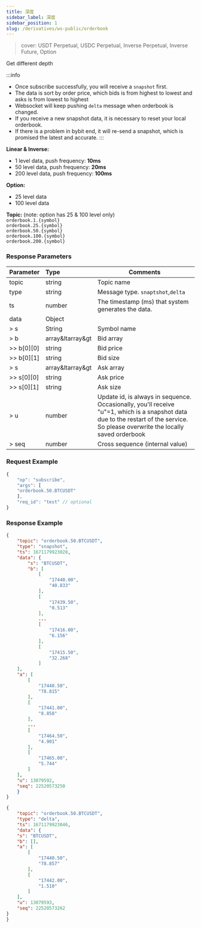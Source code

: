```yaml
---
title: 深度
sidebar_label: 深度
sidebar_position: 1
slug: /derivatives/ws-public/orderbook
---
```

> cover: USDT Perpetual, USDC Perpetual, Inverse Perpetual, Inverse Future, Option

Get different depth

:::info
* Once subscribe successfully, you will receive a `snapshot` first.
* The data is sort by order price, which bids is from highest to lowest and asks is from lowest to highest
* Websocket will keep pushing `delta` message when orderbook is changed.
* If you receive a new snapshot data, it is necessary to reset your local orderbook.
* If there is a problem in bybit end, it will re-send a snapshot, which is promised the latest and accurate.
:::

**Linear & Inverse:**<br/>
* 1 level data, push frequency: **10ms**
* 50 level data, push frequency: **20ms**
* 200 level data, push frequency: **100ms**

**Option:**<br/>
* 25 level data
* 100 level data

**Topic:** (note: option has 25 & 100 level only)<br/>
`orderbook.1.{symbol}`<br/>
`orderbook.25.{symbol}`<br/>
`orderbook.50.{symbol}`<br/>
`orderbook.100.{symbol}`<br/>
`orderbook.200.{symbol}`

### Response Parameters
| Parameter | Type | Comments|
|:----- |:-----|----- |
|topic |string |Topic name |
|type |string |Message type. `snaptshot`,`delta` |
|ts |number |The timestamp (ms) that system generates the data. |
|data |Object | |
|> s |String |Symbol name |
|> b |array&ltarray&gt |Bid array |
|>> b[0][0] |string |Bid price |
|>> b[0][1] |string |Bid size |
|> s |array&ltarray&gt |Ask array |
|>> s[0][0] |string |Ask price |
|>> s[0][1] |string |Ask size |
|> u |number |Update id, is always in sequence. Occasionally, you'll receive "u"=1, which is a snapshot data due to the restart of the service. So please overwrite the locally saved orderbook |
|> seq |number |Cross sequence (internal value) |

### Request Example

<Tabs>
<TabItem value="console" label="JSON subscription message">

```javascript
{
    "op": "subscribe",
    "args": [
    "orderbook.50.BTCUSDT"
    ],
    "req_id": "test" // optional
}
```

</TabItem>
</Tabs>

### Response Example

<Tabs>
<TabItem value="orderbook-snapshot" label="orderbook-snapshot">

```json
{
    "topic": "orderbook.50.BTCUSDT",
    "type": "snapshot",
    "ts": 1671179923028,
    "data": {
        "s": "BTCUSDT",
        "b": [
            [
                "17440.00",
                "40.833"
            ],
            [
                "17439.50",
                "0.513"
            ],
            ...
            [
                "17416.00",
                "6.156"
            ],
            [
                "17415.50",
                "32.268"
            ]
    ],
    "a": [
        [
            "17440.50",
            "78.815"
        ],
        [
            "17441.00",
            "8.858"
        ],
        ...
        [
            "17464.50",
            "4.901"
        ],
        [
            "17465.00",
            "5.744"
        ]
    ],
    "u": 13079592,
    "seq": 22520573250
    }
}
```

</TabItem>

<TabItem value="orderbook-delta" label="orderbook-delta">

```json
{
    "topic": "orderbook.50.BTCUSDT",
    "type": "delta",
    "ts": 1671179923046,
    "data": {
    "s": "BTCUSDT",
    "b": [],
    "a": [
        [
            "17440.50",
            "78.857"
        ],
        [
            "17442.00",
            "1.510"
        ]
    ],
    "u": 13079593,
    "seq": 22520573262
}
}
```

</TabItem>
</Tabs>